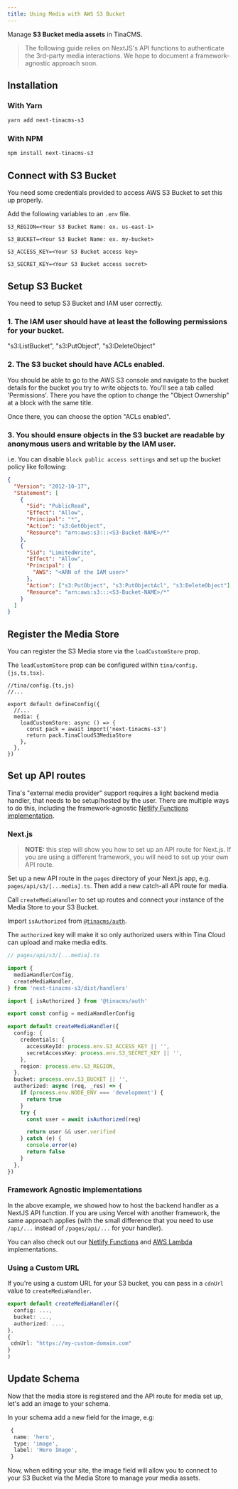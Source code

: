 ```yaml
---
title: Using Media with AWS S3 Bucket
---
```


Manage **S3 Bucket media assets** in TinaCMS.

> The following guide relies on NextJS's API functions to authenticate the 3rd-party media interactions. We hope to document a framework-agnostic approach soon.

## Installation

### With Yarn

```bash
yarn add next-tinacms-s3
```

### With NPM

```bash
npm install next-tinacms-s3
```

## Connect with S3 Bucket

You need some credentials provided to access AWS S3 Bucket to set this up properly.

Add the following variables to an `.env` file.

```env
S3_REGION=<Your S3 Bucket Name: ex. us-east-1>

S3_BUCKET=<Your S3 Bucket Name: ex. my-bucket>

S3_ACCESS_KEY=<Your S3 Bucket access key>

S3_SECRET_KEY=<Your S3 Bucket access secret>
```

## Setup S3 Bucket

You need to setup S3 Bucket and IAM user correctly.

### 1. The IAM user should have at least the following permissions for your bucket.

"s3:ListBucket",
"s3:PutObject",
"s3:DeleteObject"

### 2. The S3 bucket should have ACLs enabled.

You should be able to go to the AWS S3 console and navigate to the bucket details for the bucket you try to write objects to. You'll see a tab called 'Permissions'. There you have the option to change the "Object Ownership" at a block with the same title.

Once there, you can choose the option "ACLs enabled".

### 3. You should ensure objects in the S3 bucket are readable by anonymous users and writable by the IAM user.

i.e. You can disable `block public access settings` and set up the bucket policy like following:

```json
{
  "Version": "2012-10-17",
  "Statement": [
    {
      "Sid": "PublicRead",
      "Effect": "Allow",
      "Principal": "*",
      "Action": "s3:GetObject",
      "Resource": "arn:aws:s3:::<S3-Bucket-NAME>/*"
    },
    {
      "Sid": "LimitedWrite",
      "Effect": "Allow",
      "Principal": {
        "AWS": "<ARN of the IAM user>"
      },
      "Action": ["s3:PutObject", "s3:PutObjectAcl", "s3:DeleteObject"],
      "Resource": "arn:aws:s3:::<S3-Bucket-NAME>/*"
    }
  ]
}
```

## Register the Media Store

You can register the S3 Media store via the `loadCustomStore` prop.

The `loadCustomStore` prop can be configured within `tina/config.{js,ts,tsx}`.

```tsx
//tina/config.{ts,js}
//...

export default defineConfig({
  //...
  media: {
    loadCustomStore: async () => {
      const pack = await import('next-tinacms-s3')
      return pack.TinaCloudS3MediaStore
    },
  },
})
```

## Set up API routes

Tina's "external media provider" support requires a light backend media handler, that needs to be setup/hosted by the user. There are multiple ways to do this, including the framework-agnostic [Netlify Functions implementation](/docs/reference/media/external/authentication/#netlify).

### Next.js

> **NOTE:** this step will show you how to set up an API route for Next.js. If you are using a different framework, you will need to set up your own API route.

Set up a new API route in the `pages` directory of your Next.js app, e.g. `pages/api/s3/[...media].ts`.
Then add a new catch-all API route for media.

Call `createMediaHandler` to set up routes and connect your instance of the Media Store to your S3 Bucket.

Import `isAuthorized` from [`@tinacms/auth`](https://github.com/tinacms/tinacms/tree/main/packages/%40tinacms/auth).

The `authorized` key will make it so only authorized users within Tina Cloud can upload and make media edits.

```ts
// pages/api/s3/[...media].ts

import {
  mediaHandlerConfig,
  createMediaHandler,
} from 'next-tinacms-s3/dist/handlers'

import { isAuthorized } from '@tinacms/auth'

export const config = mediaHandlerConfig

export default createMediaHandler({
  config: {
    credentials: {
      accessKeyId: process.env.S3_ACCESS_KEY || '',
      secretAccessKey: process.env.S3_SECRET_KEY || '',
    },
    region: process.env.S3_REGION,
  },
  bucket: process.env.S3_BUCKET || '',
  authorized: async (req, _res) => {
    if (process.env.NODE_ENV === 'development') {
      return true
    }
    try {
      const user = await isAuthorized(req)

      return user && user.verified
    } catch (e) {
      console.error(e)
      return false
    }
  },
})
```

### Framework Agnostic implementations

In the above example, we showed how to host the backend handler as a NextJS API function. If you are using Vercel with another framework, the same approach applies (with the small difference that you need to use `/api/...` instead of `/pages/api/...` for your handler).

You can also check out our [Netlify Functions](/docs/reference/media/external/authentication/#option-3-netlify-functions) and [AWS Lambda](/docs/reference/media/external/authentication/#option-3-aws-lambda) implementations.

### Using a Custom URL

If you're using a custom URL for your S3 bucket, you can pass in a `cdnUrl` value to `createMediaHandler`.

```ts
export default createMediaHandler({
  config: ...,
  bucket: ...,
  authorized: ...,
},
{
 cdnUrl: "https://my-custom-domain.com"
}
)
```

## Update Schema

Now that the media store is registered and the API route for media set up, let's add an image to your schema.

In your schema add a new field for the image, e.g:

```ts
 {
  name: 'hero',
  type: 'image',
  label: 'Hero Image',
 }
```

Now, when editing your site, the image field will allow you to connect to your S3 Bucket via the Media Store to manage your media assets.

